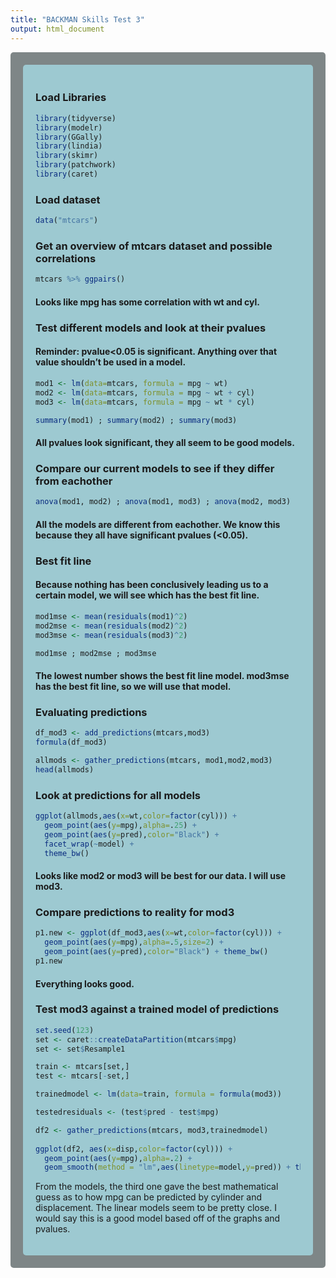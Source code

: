 ```yaml
---
title: "BACKMAN Skills Test 3"
output: html_document
---
```

<style type="text/css">
.main-container {
  max-width: 1800px;
  margin-left: auto;
  margin-right: auto;
}
</style>

<style>
div.gray { background-color:#7e8687; border-radius: 5px; padding: 20px;}
</style>
<div class = "gray">



<style>
div.blue { background-color:#9dc9d1; border-radius: 5px; padding: 20px;}
</style>
<div class = "blue">

### **Load Libraries**

```r
library(tidyverse)
library(modelr)
library(GGally)
library(lindia)
library(skimr)
library(patchwork)
library(caret)
```

### **Load dataset**

```r
data("mtcars")
```

### **Get an overview of mtcars dataset and possible correlations**

```r
mtcars %>% ggpairs()
```

#### Looks like mpg has some correlation with wt and cyl.

### **Test different models and look at their pvalues**
#### Reminder: pvalue<0.05 is significant. Anything over that value shouldn't be used in a model.

```r
mod1 <- lm(data=mtcars, formula = mpg ~ wt)
mod2 <- lm(data=mtcars, formula = mpg ~ wt + cyl)
mod3 <- lm(data=mtcars, formula = mpg ~ wt * cyl)
```
```r
summary(mod1) ; summary(mod2) ; summary(mod3)
```

#### All pvalues look significant, they all seem to be good models.

### **Compare our current models to see if they differ from eachother**

```r
anova(mod1, mod2) ; anova(mod1, mod3) ; anova(mod2, mod3)
```

#### All the models are different from eachother.  We know this because they all have significant pvalues (<0.05).

### **Best fit line**
#### Because nothing has been conclusively leading us to a certain model, we will see which has the best fit line.

```r
mod1mse <- mean(residuals(mod1)^2)
mod2mse <- mean(residuals(mod2)^2)
mod3mse <- mean(residuals(mod3)^2)

mod1mse ; mod2mse ; mod3mse
```

#### The lowest number shows the best fit line model.  mod3mse has the best fit line, so we will use that model.

### **Evaluating predictions**

```r
df_mod3 <- add_predictions(mtcars,mod3) 
formula(df_mod3)
```
```r
allmods <- gather_predictions(mtcars, mod1,mod2,mod3) 
head(allmods)
```

### **Look at predictions for all models**

```r
ggplot(allmods,aes(x=wt,color=factor(cyl))) +
  geom_point(aes(y=mpg),alpha=.25) +
  geom_point(aes(y=pred),color="Black") +
  facet_wrap(~model) +
  theme_bw()
```

#### Looks like mod2 or mod3 will be best for our data.  I will use mod3. 

### **Compare predictions to reality for mod3**

```r
p1.new <- ggplot(df_mod3,aes(x=wt,color=factor(cyl))) +
  geom_point(aes(y=mpg),alpha=.5,size=2) +
  geom_point(aes(y=pred),color="Black") + theme_bw()
p1.new
```

#### Everything looks good.  

### **Test mod3 against a trained model of predictions**

```r

set.seed(123)
set <- caret::createDataPartition(mtcars$mpg)
set <- set$Resample1

train <- mtcars[set,]
test <- mtcars[-set,]

trainedmodel <- lm(data=train, formula = formula(mod3))

testedresiduals <- (test$pred - test$mpg)

df2 <- gather_predictions(mtcars, mod3,trainedmodel)
  
ggplot(df2, aes(x=disp,color=factor(cyl))) +
  geom_point(aes(y=mpg),alpha=.2) +
  geom_smooth(method = "lm",aes(linetype=model,y=pred)) + theme_bw()

```

From the models, the third one gave the best mathematical guess as to how mpg can be predicted by cylinder and displacement. The linear models seem to be pretty close.  I would say this is a good model based off of the graphs and pvalues.  

